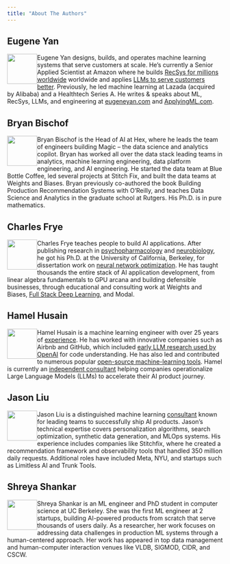```yaml
---
title: "About The Authors"
---
```


## Eugene Yan

![](images/eugene.png){width=70 style="float:left"} 

Eugene Yan designs, builds, and operates machine learning systems that serve customers at scale. He's currently a Senior Applied Scientist at Amazon where he builds [RecSys for millions worldwide](https://eugeneyan.com/speaking/recsys2022-keynote/) worldwide and applies [LLMs to serve customers better](https://eugeneyan.com/speaking/ai-eng-summit/). Previously, he led machine learning at Lazada (acquired by Alibaba) and a Healthtech Series A. He writes & speaks about ML, RecSys, LLMs, and engineering at [eugeneyan.com](https://eugeneyan.com/) and [ApplyingML.com](https://applyingml.com/).

## Bryan Bischof

![](images/bryan.jpg){width=70 style="float:left"} 

Bryan Bischof is the Head of AI at Hex, where he leads the team of engineers building Magic – the data science and analytics copilot. Bryan has worked all over the data stack leading teams in analytics, machine learning engineering, data platform engineering, and AI engineering. He started the data team at Blue Bottle Coffee, led several projects at Stitch Fix, and built the data teams at Weights and Biases. Bryan previously co-authored the book Building Production Recommendation Systems with O’Reilly, and teaches Data Science and Analytics in the graduate school at Rutgers. His Ph.D. is in pure mathematics. 

## Charles Frye

![](images/charles.jpg){width=70 style="float:left"} 

Charles Frye teaches people to build AI applications. After publishing research in [psychopharmacology](https://pubmed.ncbi.nlm.nih.gov/24316346/) and [neurobiology](https://journals.physiology.org/doi/full/10.1152/jn.00172.2016), he got his Ph.D. at the University of California, Berkeley, for dissertation work on [neural network optimization](https://arxiv.org/abs/2003.10397). He has taught thousands the entire stack of AI application development, from linear algebra fundamentals to GPU arcana and building defensible businesses, through educational and consulting work at Weights and Biases, [Full Stack Deep Learning](https://fullstackdeeplearning.com), and Modal.

## Hamel Husain

![](images/hamel.png){width=70 style="float:left"} 

Hamel Husain is a machine learning engineer with over 25 years of [experience](https://www.linkedin.com/in/hamelhusain/). He has worked with innovative companies such as Airbnb and GitHub, which included <a href="https://openai.com/index/introducing-text-and-code-embeddings#:~:text=models%20on%20the-,CodeSearchNet,),-evaluation%20suite%20where">early LLM research used by OpenAI</a> for code understanding. He has also led and contributed to numerous popular [open-source machine-learning tools](https://hamel.dev/oss/opensource.html). Hamel is currently an [independent consultant](https://hamel.dev/hire.html) helping companies operationalize Large Language Models (LLMs) to accelerate their AI product journey.

## Jason Liu

![](images/jason.jpg){width=70 style="float:left"} 

Jason Liu is a distinguished machine learning [consultant](https://jxnl.co/services/) known for leading teams to successfully ship AI products. Jason's technical expertise covers personalization algorithms, search optimization, synthetic data generation, and MLOps systems. His experience includes companies like Stitchfix, where he created a recommendation framework and observability tools that handled 350 million daily requests. Additional roles have included Meta, NYU, and startups such as Limitless AI and Trunk Tools. 

## Shreya Shankar

![](images/shreya.jpg){width=70 style="float:left"} 

Shreya Shankar is an ML engineer and PhD student in computer science at UC Berkeley. She was the first ML engineer at 2 startups, building AI-powered products from scratch that serve thousands of users daily. As a researcher, her work focuses on addressing data challenges in production ML systems through a human-centered approach. Her work has appeared in top data management and human-computer interaction venues like VLDB, SIGMOD, CIDR, and CSCW. 
